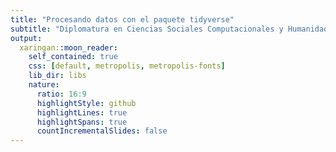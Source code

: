 ```yaml
---
title: "Procesando datos con el paquete tidyverse"
subtitle: "Diplomatura en Ciencias Sociales Computacionales y Humanidades Digitales"
output:
  xaringan::moon_reader:
    self_contained: true
    css: [default, metropolis, metropolis-fonts]
    lib_dir: libs
    nature:
      ratio: 16:9
      highlightStyle: github
      highlightLines: true
      highlightSpans: true
      countIncrementalSlides: false
---
```



<style type="text/css">

.remark-slide-content {
    font-size: 25px;
    padding: 1em 1em 1em 1em;
}

```css

.remark-code{
  line-height: 1.5; font-size: 80%
}

@media print {
  .has-continuation {
    display: block;
  }
}
```


```r
##~~~~~~~~~~~~~~~~~~~~~~~~~~~~~~~~~~~~~~~~~~~~~~~~~~~~~~~~~~~~~~~~~~~~~~~~~~~~~~
##                                  PIZARRA                                 ----
##~~~~~~~~~~~~~~~~~~~~~~~~~~~~~~~~~~~~~~~~~~~~~~~~~~~~~~~~~~~~~~~~~~~~~~~~~~~~~~
xaringanExtra::use_scribble()
```


```r
##~~~~~~~~~~~~~~~~~~~~~~~~~~~~~~~~~~~~~~~~~~~~~~~~~~~~~~~~~~~~~~~~~~~~~~~~~~~~~~
##                                  cLIPBOARD                               ----
##~~~~~~~~~~~~~~~~~~~~~~~~~~~~~~~~~~~~~~~~~~~~~~~~~~~~~~~~~~~~~~~~~~~~~~~~~~~~~~
htmltools::tagList(
  xaringanExtra::use_clipboard(
    button_text = "<i class=\"fa fa-Copiar código\"></i>",
    success_text = "<i class=\"fa fa-check\" style=\"color: #90BE6D\"></i>",
    error_text = "<i class=\"fa fa-times-circle\" style=\"color: #F94144\"></i>"
  ),
  rmarkdown::html_dependency_font_awesome()
)
```


```r
##~~~~~~~~~~~~~~~~~~~~~~~~~~~~~~~~~~~~~~~~~~~~~~~~~~~~~~~~~~~~~~~~~~~~~~~~~~~~~~
##                          PRESENTACION VS RSTUDIO                         ----
##~~~~~~~~~~~~~~~~~~~~~~~~~~~~~~~~~~~~~~~~~~~~~~~~~~~~~~~~~~~~~~~~~~~~~~~~~~~~~~
xaringanExtra::use_fit_screen()
```


```r
##~~~~~~~~~~~~~~~~~~~~~~~~~~~~~~~~~~~~~~~~~~~~~~~~~~~~~~~~~~~~~~~~~~~~~~~~~~~~~~
##                          ESTILOS EXTRA -RESALTADO-                       ----
##~~~~~~~~~~~~~~~~~~~~~~~~~~~~~~~~~~~~~~~~~~~~~~~~~~~~~~~~~~~~~~~~~~~~~~~~~~~~~~
xaringanExtra::use_extra_styles(
  hover_code_line = TRUE,         #<<
  mute_unhighlighted_code = TRUE  #<<
)
```




```r
##~~~~~~~~~~~~~~~~~~~~~~~~~~~~~~~~~~~~~~~~~~~~~~~~~~~~~~~~~~~~~~~~~~~~~~~~~~~~~~
##                              Cargo librerías                             ----
##~~~~~~~~~~~~~~~~~~~~~~~~~~~~~~~~~~~~~~~~~~~~~~~~~~~~~~~~~~~~~~~~~~~~~~~~~~~~~~
library(flipbookr)
library(tidyverse)
library(xaringanthemer)
library(xaringan)
library(gt)
library(icons)
library(here)
library(gt)

options(scipen = 999)

##~~~~~~~~~~~~~~~~~~~~~~~~~~~~~~~~~~
##  ~ Cargo la base de trabajo  ----
##~~~~~~~~~~~~~~~~~~~~~~~~~~~~~~~~~~

base_inmuebles <- read.csv("bases/inmuebles-estado-nacional.csv") %>% 
  mutate(str_trim(calle))
```

---
class: inverse, center, middle


# Paquetes

<html>
  <div style='float:left'></div>
  <hr color='#EB811B' size=1px width=1125px>
</html>
 

---

# Paquetes  

## ¿Qué son?

--

✔️ Los paquetes son, principalmente, funciones que no están en r base, pero también bases de datos y objetos de R en general.

--

## ¿Para qué nos sirven?   

✔️ Ayudan a resolver problemas que con r base no se podía, o que era muy difícil hacerlo.
 

---
class: middle, center, inverse

background-image: url(img/R1.PNG)
background-size: contain

---
class: middle, center, inverse

background-image: url(img/R2.PNG)
background-size: contain

---
class: middle, center, inverse

background-image: url(img/R3.PNG)
background-size: contain

---
class: middle, center, inverse

background-image: url(img/R4.PNG)
background-size: contain

---
class: middle, center, inverse

background-image: url(img/R5.PNG)
background-size: contain
  
---

#Paquetes    

## INSTALACIÓN

- Podemos descargarlos e instalarlos con el siguiente comando: 

```r
install.packages("nombre_del_paquete") 
```

- Sólo es necesario instalar el paquete una vez por computadora.

---

#Paquetes  

## INVOCACIÓN

.pull-left[

- Una vez instalado, cada vez que abramos una nueva sesión de R y querramos utilizar el paquete debemos **cargarlo al ambiente de trabajo** mediante la función:    

```r
library(nombre_del_paquete)
```
]

.pull-right[

```r

knitr::include_graphics("img/invocacion.gif")

```
]


---

class: inverse, middle, center

<html>
  <div style='float:left'></div>
  <hr color='#EB811B' size=1px width=1125px>
</html>

# [Tidyverse](https://www.tidyverse.org/)


---
# Tidyverse

.pull-left[
#### `Tidyverse` es una colección de paquetes de R, pensados para trabajar en "ciencia de datos". 
 
]

.pull-right[


```r
knitr::include_graphics(here("img", "tidyverse.png"))
```
]

---
class: inverse, middle, center


# ¿Por qué tidyverse?


<html>
  <div style='float:left'></div>
  <hr color='#EB811B' size=1px width=1125px>
</html>


 
---
# __¿Por qué tidyverse?__


- ### Orientado a ser leído y escrito por y para seres humanos


--


- ### Funciones no pensadas para una tarea específica sino para un proceso de trabajo

.pull-left[
```r
knitr::include_graphics(here("img", "circuito_del_dato.png"))
```
]

--

.pull-right[
```r
knitr::include_graphics(here("img", "circuito_del_dato_tidy.png"))
```
]

--


- ### Su comunidad, basada en los principios del código abierto y trabajo colaborativo 




---
# __Instalación y uso__

* Sólo una vez (por computadora):
```r
install.packages("tidyverse")
```

--

* En cada inicio de sesión de R o Rstudio:

```r
library(tidyverse)
```
 
--

.pull-left[

_No es necesario esto:_

```r
install.packages("dplyr")
install.packages("tidyr")
install.packages("ggplot2")
```
]

.pull-right[

_Ni esto:_

```r
library(dplyr)
library(tidyr)
library(ggplot2)
```
]


---
# Hoja de ruta

### Presentación de los paquetes `dplyr` y `tidyr` 


.pull-left[

## ✔️ lectura / escritura

_{readr}_:

☑️ `read_csv()` ☑️ `read_table()`

_{haven}_:

☑️ `read_sav()` ☑️ `read_dat()`

☑️ `read_sas()` 

## ✔️ magrittr

☑️ `%>%`


## ✔️ tidyr
    
☑️ `pivot_longer()` ☑️ `pivot_wider()` 

]


.pull-right[

## ✔️ dplyr

☑️️ `select()`   ☑️️ `filter()`

☑️️ `mutate()`   ☑️️ `rename()`

☑️️ `arragne()`  ☑️️ `summarise()`

☑️️ `group_by()`

]



---
class: middle, center, inverse


# Lectura / escritura de archivos

<html>
  <div style='float:left'></div>
  <hr color='#EB811B' size=1px width=1125px>
</html>

 
---
# Lectura / escritura de archivos

## Hay varios paquetes que ayudan a la lectura de archivos, los principales son:


.pull-left[

### Paquete `{readr}`

- `read_csv()`   --> *.csv*

- `read_table()` --> *.txt*

- `read_rds()`   --> *.rds*
]

.pull-right[

### Paquete `{haven}`

- `read_sav()` --> SPSS

- `read_dta()` --> STATA

- `read_sas()` --> SAS

]

 

---
# Base de trabajo

En el material de la clase se puso a disposición una base de ejercicio. La informaciuón con la que se cuenta es aquella referida a los _Inmuebles Propios del Estado Nacional y Alquilados_, provista por la Dirección Nacional del Registro de Bienes Inmuebles - Agencia de Administración de Bienes del Estado - Jefatura de Gabinete de Ministros. 


--

Con la siguiente sentencia puedo importarla a R:

```r
base_inmuebles <- read_csv(file = "C:/Users/pablo/Documents/Pablo/Cursos R/R+UNSAM/cohorte2022/modulo_1/Clase 2y3 - Limpieza de datos/bases/inmuebles-estado-nacional.csv",
                           col_names = TRUE)
```

---
class: middle, center, inverse
  
  EL PIPE

```r
knitr::include_graphics(here("img", "pipe.png"))
```

_<p style="color:grey;" align:"center">Una forma de escribir</p>_

---
# magrittr

.pull-left[

### **Sin EL PIPE:**

```r
### Calculo la media
round(prop.table(table(`base_inmuebles$pais`)), digits = 2)
```

]

--

.pull-right[

### **Con EL PIPE**


```r

### Cargo la librería
library(tidyverse)

### Calculo la media
`base_inmuebles$pais` %>% 
  table() %>% 
  prop.table() %>% 
  round(digits = 2)
```

]


---
class: middle, center, inverse
  

```r
knitr::include_graphics(here("img", "logo dplyr.png"))
```

---
# dplyr

## Funciones del paquete dplyr:

<br>

| __Función__   | __Acción__ |
| :---          | ---:   |
| `select()`    | *selecciona o descarta variables*|
| `filter()`    | *selecciona filas*|
| `mutate()`    | *crea / edita variables*|
| `rename()`    | *renombra variables*|
| `group_by()`  | *segmenta en funcion de una variable*|
| `summarize()` | *genera una tabla de resúmen*|

---


class: inverse, middle, center

# __select()__
 
<html>
  <div style='float:left'></div>
  <hr color='#EB811B' size=1px width=1125px>
</html>

_<p style="color:grey;" align:"center">Elije o descarta columnas de una base de datos</p>_
 

---
# select()


### La función tiene el siguiente esquema:

```r
base_de_datos %>% 
  select(variable_1, variable_2, variable_n)
```



---
# select()

### Supongamos que quiero trabajar con las variables que permiten ubicar a cada uno de los inmuebles del Estado alrededor del país y también del mundo.


---
# select() - por nombre de variable


### selecciono las columnas que deseo de la base de datos:

```r
base_inm_seleccion <- `base_inmuebles` %>% 
  select(codigo_del_inmueble, pais, provincia, departamento)
```

```r
base_inm_seleccion <- base_inmuebles %>% 
  select(codigo_del_inmueble, pais, provincia, departamento)
```

--

### Chequeo la operación:

```r
colnames(base_inm_seleccion)
```
 

---
# select() - por posición de la columna


### Supongamos que quiero las columnas __"codigo_del_inmueble"__, __"calle"__ y __"numero"__ 

--

1) Chequeo la posición de las columnas que deseo:

```r
colnames(base_inmuebles)
```



---
# select() - por posición de la columna

2) Aplico la función `select()` en base a la posición de las columnas:


```r
base_covid_seleccion2 <- base_covid %>% 
  select(1, 7, 8)
```

```r
base_inm_seleccion2 <- base_inmuebles %>%
  select(1, 7, 8)
```

--

### chequeo seleccion:

```r
colnames(base_inm_seleccion2)
```


---

```r
base_inmuebles %>% #BREAK
  select(8:10) #BREAK
```

`r chunk_reveal("select_1", widths = c(1.1, 1.9), title = "# Otra forma de selecionar")`

---
class: inverse, middle, center

## Una más!

---


```r
base_inmuebles %>%
  select(superficie_aproximada_m2:latitud)
```

`r chunk_reveal("select_2", widths = c(1.3, 1.7), title = "# Otra forma de selecionar")`

---
class: inverse, middle, center

## Una más!

---


`r chunk_reveal("select_3", widths = c(1.3, 1.7), title = "# Otra forma de selecionar")`

```r
base_inmuebles %>%
  select(starts_with("s"))
```

---
class: inverse, middle, center

## Una más!

---


`r chunk_reveal("select_4", widths = c(1.3, 1.7), title = "# Otra forma de selecionar")`


```r
base_inmuebles %>%
  select(ends_with("o"))
```

---
class: inverse, middle, center

## Una más!

---


`r chunk_reveal("select_5", widths = c(1.3, 1.7), title = "# Otra forma de selecionar")`


```r
base_inmuebles %>%
  select(contains("it"))
```


---
class: inverse, middle, center


# _PRÁCTICA_


<html>
  <div style='float:left'></div>
  <hr color='#EB811B' size=1px width=1125px>
</html>
 

---
class: inverse, middle

## Práctica


1) Crear un objeto en donde importamos la base de inmuebles del Estado (recordar tener en cuenta la extensión del archivo)

2) Crear otro objeto en donde selecciono 3 columnas de interés según sus nombres

3) Crear otro objeto en donde selecciono 3 columnas de interés según su posición


---
class: inverse, middle, center

# filter()

<html>
  <div style='float:left'></div>
  <hr color='#EB811B' size=1px width=1125px>
</html>

_<p style="color:grey;" align:"center">Define los casos (filas) en base a una condición</p>_
 

---
# filter()


### La función tiene el siguiente esquema:

```r
base_de_datos %>% 
  filter(variable_x >= categoria)
```

--


### **Caso:** Supongamos que deseo quedarme sólo con los inmuebles ubicados en Estados Unidos:


---


`r chunk_reveal("filter", widths = c(1.3, 1.7), title = "# filter()")`


```r
base_inmuebles %>% 
  select(codigo_del_inmueble, pais) %>%  #BREAK
  filter(pais == "Estados Unidos")
```


---
# filter()


#### Operadores para filtrar:

<br>

.pull-left[

|Condición |Acción              |
| :---     | :---               |
|          |                    |
| `==`     | *igual*            |
| `%in%`   | *incluye*          |
| `!=`     | *distinto*         |
| `>`      | *mayor que*        |
| `<`      | *menor que*        |
| `>=`     | *mayor o igual que*|
| `<=`     | *menor o igual que*|

]

.pull-right[

| Operador | Descripción |
| :---     | :---               |
|          |                    |
| `&`      | *y* - Cuando se cumplen ambas condiciones   |
| &#124;   | *o* - Cuando se cumple una u otra condición   |


]

---
# filter()

### **Caso:** Quiero quedarme tanto con los inmuebles de la provincia de _Cordoba_ como los de **(o)** la provincia _Buenos aires_, **y** que sean _propios_ (no alquilados):


<br>

- Provincias: Córdoba o Buenos Aires (`provincia == "Cordoba" | provincia == "Buenos Aires")`);

--> Alternativa:

- Provincias: Córdoba o Buenos Aires (`provincia %in% c("Cordoba", "Buenos Aires")`);

--

- Inmuebles propios (`situacion_inmueble  == "Propiedad del ENA"`);


---


```r
base_inmuebles %>% 
  select(pais, 
         provincia, 
         situacion_inmueble) %>% #BREAK
  filter(provincia %in% c("Cordoba","Buenos Aires")) %>% #BREAK
  filter(situacion_inmueble == "Propiedad del ENA") 
```


`r chunk_reveal("filter_1", widths = c(1.3, 1.7), title="#filter")`

---
class: inverse, middle, center

# _PRÁCTICA_

<html>
  <div style='float:left'></div>
  <hr color='#EB811B' size=1px width=1125px>
</html>


---
class: inverse, middle

# Práctica

- Crear un objeto que contenga las variables __codigo_del_inmueble__, __pais__, __superficie__. Filtrar los los inmuebles que se encuentren argentina y cuya superficie sea menor a 100 mts2.


---
class: inverse, middle, center

# _mutate()_

<html>
  <div style='float:left'></div>
  <hr color='#EB811B' size=1px width=1125px>
</html>

_<p style="color:grey;" align:"center">Creoa / edita variables (columnas)</p>_

---
# mutate()

### La función tiene el siguiente esquema:

```r
base_de_datos %>% 
   mutate(var_nueva = var_1 + var_2)
```


### **Caso:** Supongamos que quiero crear la variable `direccion`, uniendo la información de la `calle` y el  `numero`:

<br><br>


---

`r chunk_reveal("mutate_1", widths = c(1.4, 1.6), title="# mutate()")`

```r
base_inmuebles %>%
  select(pais, calle, numero) %>% #BREAK
  filter(pais == "Argentina") %>% #BREAK
  mutate(direccion = paste0(calle, " ", numero))
```


---
# mutate() - case_when()

### Función complementaria: `case_when()`, utilizada para recodificación de variables:

```r
knitr::include_graphics(here("img", "mutate_case.png"))
```


---


```r
base_inmuebles %>%
  select(pais, situacion_inmueble) %>% #BREAK
  mutate(sit_inmb_2 = case_when(situacion_inmueble == "Propiedad del ENA" ~ "Propio",
                                situacion_inmueble == "Alquilado" ~ "Alquilado"))
```

`r chunk_reveal("mutate_2", widths = c(1.4, 1.6), title = "# Recodificando con mutate() y case_when()")`


---
# mutate()


## Caso: _Quiero crear una variable superficie en rangos de mts2:_

--

Breve chequeo de la distribución de la variable numérica:

```r
summary(base_inmuebles$superficie_aproximada_m2)
```

---


```r
base_inmuebles %>%
  select(pais, superficie_aproximada_m2) %>% #BREAK
  mutate(sup_rango = case_when(superficie_aproximada_m2 %in% c(0:400)   ~ "0 a 400",
                               superficie_aproximada_m2 %in% c(401:800) ~ "401 a 800",
                               superficie_aproximada_m2 %in% c(801:1200) ~ "801 a 1200",
                               superficie_aproximada_m2 %in% c(1201:1400) ~ "1201 a 1400",
                               superficie_aproximada_m2 > 1400           ~ "Mayor a 1400"))
```

`r chunk_reveal("mutate_3", widths = c(1.4, 1.6), title = "# Recodificando con mutate() y case_when()")`

---

```r
base_inmuebles %>%
  select(pais, superficie_aproximada_m2) %>% #BREAK
  mutate(superficie_aproximada_m2 = round(superficie_aproximada_m2, digits = 0)) %>% #BREAK
  mutate(sup_rango = case_when(superficie_aproximada_m2 %in% c(0:200)   ~ "0 a 400",
                               superficie_aproximada_m2 %in% c(201:400) ~ "401 a 800",
                               superficie_aproximada_m2 %in% c(401:600) ~ "801 a 1200",
                               superficie_aproximada_m2 %in% c(601:800) ~ "1201 a 1400",
                               superficie_aproximada_m2 > 800           ~ "Mayor a 1400"))
```

`r chunk_reveal("mutate_4", widths = c(1.4, 1.6), title = "# Recodificando con mutate() y case_when()")`

---
class: inverse, middle, center

# _PRÁCTICA_

<html>
  <div style='float:left'></div>
  <hr color='#EB811B' size=1px width=1125px>
</html>

---
class: inverse


# Práctica

- Recodificar la variable __provincia__, para que los valores _Ciudad Autónoma de Buenos Aires_ pasen a ser _CABA_.

- Crear una nueva variable con la __superficie en mts2__ redondeada a _1 dígito_



---
class: inverse, middle, center

# _summarise()_

<html>
  <div style='float:left'></div>
  <hr color='#EB811B' size=1px width=1125px>
</html>

_<p style="color:grey;" align:"center">Resume la información en una nueva tabla</p>_

---
# summarise()

<br><br>
<br><br>

```r
base_de_datos %>% 
        summarise(var1_resumen = sum(var1),
                  var2_media   = mean(var2),
                  var2_desvio  = sd(var2),
                  var2_cv      = var2_desvio / var2_media * 100)
```

---


```r
base_inmuebles %>%
  select(codigo_del_inmueble, superficie_aproximada_m2) %>% #BREAK
  summarise(min = min(superficie_aproximada_m2, na.rm = TRUE),
            max = max(superficie_aproximada_m2, na.rm = TRUE),
            media = mean(superficie_aproximada_m2, na.rm = TRUE),
            mediana = median(superficie_aproximada_m2, na.rm = TRUE),
            desvio = sd(superficie_aproximada_m2, na.rm = TRUE),
            cv = desvio / media * 100)
```

`r chunk_reveal("summarise_1", widths = c(1.3, 1.7), title = "# _summarise()_")`

---
class: inverse, middle, center

# _group_by()_

<html>
  <div style='float:left'></div>
  <hr color='#EB811B' size=1px width=1125px>
</html>

_<p style="color:grey;" align:"center">Aplica una operación sobre la población de forma segmentada</p>_

---
# group_by()

<br><br>
<br><br>

```r
base_de_datos %>% 
        group_by(variable_de_corte) #<<
```

---


```r
base_inmuebles %>%
  select(codigo_del_inmueble, situacion_inmueble, superficie_aproximada_m2) %>% #BREAK
  group_by(situacion_inmueble) %>% 
  summarise(min = min(superficie_aproximada_m2, na.rm = TRUE),
            max = max(superficie_aproximada_m2, na.rm = TRUE),
            media = mean(superficie_aproximada_m2, na.rm = TRUE),
            mediana = median(superficie_aproximada_m2, na.rm = TRUE),
            desvio = sd(superficie_aproximada_m2, na.rm = TRUE),
            cv = desvio / media * 100)
```

`r chunk_reveal("group_by_1", widths = c(1.3, 1.7), title = "# _group_by()_")`

---
# summarise()

## **Caso:** Queremos conocer la cantidad de inmuebles por provincia y la superficie media, según si el inmueble es propio o alquilado. Al mismo tiempo, queremos eliminar casos outliers, que puedan estar distorcionando los resultados de los promedios.

---


```r
base_inmuebles %>% 
  select(pais, provincia, situacion_inmueble, superficie_aproximada_m2) %>% #BREAK
  filter(pais == "Argentina") %>% 
  filter(superficie_aproximada_m2 < 10000) %>% #BREAK
  mutate(provincia = case_when(provincia == "Ciudad Autonoma de Buenos Aires" ~ "CABA",
                               TRUE ~ provincia),
         situacion_inmueble = case_when(situacion_inmueble == "Propiedad del ENA" ~ "Propio",
                                        situacion_inmueble == "Alquilado" ~ situacion_inmueble)) %>% #BREAK
  group_by(provincia, situacion_inmueble) %>% 
  summarise(cantidad = n(),
            media_sup_mts2 = mean(superficie_aproximada_m2, na.rm = TRUE)) %>% #BREAK
  arrange(-cantidad) #BREAK
```

`r chunk_reveal("group_by_2", widths = c(1.4, 1.6), title = "# _group_by()_")`

---
class: middle, center, inverse
  
```r
knitr::include_graphics(here::here("Clase 2y3 - Limpieza de datos", "img", "logo tidyr.png"))
```

---
# Funciones del paquete tidyr:

<br><br>
<br><br>

| __Función__      | __Acción__ |
| :---             | ---:       |
| `pivot_longer()` | *Transforma en filas varias columnas*|
| `pivot_wider()`  | *transforma en columnas varias filas*|


---
# estructura de datos

<br>

.pull-left[

```r
knitr::include_graphics(here("img", "dato_ancho.png"))
```

]

.pull-right[

```r
knitr::include_graphics(here("img", "dato_largo.png"))
```

]


---
class: inverse, middle, center

# _pivot_longer()_

<html>
  <div style='float:left'></div>
  <hr color='#EB811B' size=1px width=1125px>
</html>

_<p style="color:grey;" align:"center">Reestructura la base, apilando varias columnas en una. De ancho a largo</p>_

---


```r
base_inmuebles %>%
  select(codigo_del_inmueble, situacion_inmueble, superficie_aproximada_m2) %>% #BREAK
  group_by(situacion_inmueble) %>% 
  summarise(min = min(superficie_aproximada_m2, na.rm = TRUE),
            max = max(superficie_aproximada_m2, na.rm = TRUE),
            media = mean(superficie_aproximada_m2, na.rm = TRUE),
            mediana = median(superficie_aproximada_m2, na.rm = TRUE),
            desvio = sd(superficie_aproximada_m2, na.rm = TRUE),
            cv = desvio / media * 100) %>% 
  select(situacion_inmueble, media, mediana, desvio) %>% #BREAK
  pivot_longer(cols = c(media, mediana, desvio), #<<
               names_to = "variable",
               values_to = "valor")
```

`r chunk_reveal("pivot_longer_1", widths = c(1.3, 1.7), title = "# _pivot_longer()_")`

---
class: inverse, middle, center

# _pivot_wider()_

<html>
  <div style='float:left'></div>
  <hr color='#EB811B' size=1px width=1125px>
</html>
 
_<p style="color:grey;" align:"center">Reestructura la base, encolumnando varias filas de una variable. De largo a ancho</p>_

---

```r
base_largo <- base_inmuebles %>%
  select(codigo_del_inmueble, situacion_inmueble, superficie_aproximada_m2) %>% #BREAK
  group_by(situacion_inmueble) %>% 
  summarise(min = min(superficie_aproximada_m2, na.rm = TRUE),
            max = max(superficie_aproximada_m2, na.rm = TRUE),
            media = mean(superficie_aproximada_m2, na.rm = TRUE),
            mediana = median(superficie_aproximada_m2, na.rm = TRUE),
            desvio = sd(superficie_aproximada_m2, na.rm = TRUE),
            cv = desvio / media * 100) %>% 
  select(situacion_inmueble, media, mediana, desvio) %>% #BREAK
  pivot_longer(cols = c(media, mediana, desvio), #<<
               names_to = "variable",
               values_to = "valor")
```

```r
base_largo %>%
  pivot_wider(names_from = "variable", #<<
              values_from = "valor")
```

`r chunk_reveal("pivot_wider_1", widths = c(1.3, 1.7), title = "# _pivot_wider()_")`
